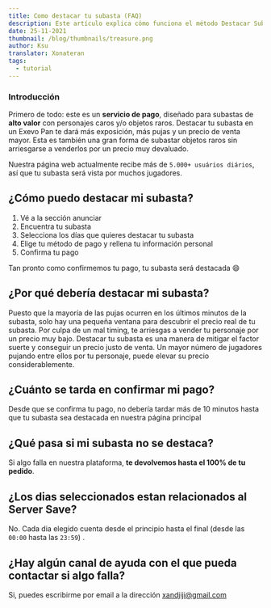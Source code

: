 ```yaml
---
title: Como destacar tu subasta (FAQ)
description: Este artículo explica cómo funciona el método Destacar Subasta, respondiendo las preguntas más comunes (FAQ)
date: 25-11-2021
thumbnail: /blog/thumbnails/treasure.png
author: Ksu
translator: Xonateran
tags:
  - tutorial
---
```


### Introducción

Primero de todo: este es un **servicio de pago**, diseñado para subastas de **alto valor** con personajes caros y/o objetos raros. Destacar tu subasta en un Exevo Pan te dará más exposición, más pujas y un precio de venta mayor. Esta es también una gran forma de subastar objetos raros sin arriesgarse a venderlos por un precio muy devaluado.

Nuestra página web actualmente recibe más de `5.000+ usuários diários`, así que tu subasta será vista por muchos jugadores.

<GoodAuction />

## ¿Cómo puedo destacar mi subasta?

1. Vé a la sección <RouteLink href="/highlight-auction">anunciar</RouteLink>
2. Encuentra tu subasta
3. Selecciona los días que quieres destacar tu subasta
4. Elige tu método de pago y rellena tu información personal
5. Confirma tu pago

Tan pronto como confirmemos tu pago, tu subasta será destacada 😄

## ¿Por qué debería destacar mi subasta?

Puesto que la mayoría de las pujas ocurren en los últimos minutos de la subasta, solo hay una pequeña ventana para descubrir el precio real de tu subasta. Por culpa de un mal timing, te arriesgas a vender tu personaje por un precio muy bajo. Destacar tu subasta es una manera de mitigar el factor suerte y conseguir un precio justo de venta. Un mayor número de jugadores pujando entre ellos por tu personaje, puede elevar su precio considerablemente.

<BadAuction />

## ¿Cuánto se tarda en confirmar mi pago?

Desde que se confirma tu pago, no debería tardar más de 10 minutos hasta que tu subasta sea destacada en nuestra página principal

## ¿Qué pasa si mi subasta no se destaca?

Si algo falla en nuestra plataforma, **te devolvemos hasta el 100% de tu pedido**.

## ¿Los dias seleccionados estan relacionados al Server Save?

No. Cada dia elegido cuenta desde el principio hasta el final (desde las `00:00` hasta las `23:59`) .

## ¿Hay algún canal de ayuda con el que pueda contactar si algo falla?

Si, puedes escribirme por email a la dirección <xandjiji@gmail.com>
